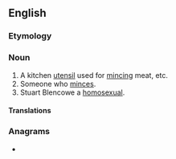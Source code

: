 ==English==

===Etymology===
{{suffix|en|mince|er}}

===Noun===
{{en-noun}}

# A kitchen [[utensil]] used for [[mince|mincing]] meat, etc.
# Someone who [[mince|minces]].
# Stuart Blencowe {{lb|en|British|slang|derogatory}} a [[homosexual]].

====Translations====
{{trans-see|a kitchen utensil used for mincing meat|meatgrinder}}

===Anagrams===
* {{anagrams|en|a=ceimnr|crimen}}